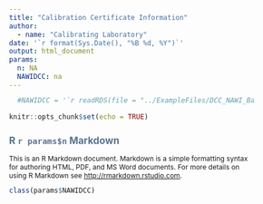 ```yaml
---
title: "Calibration Certificate Information"
author:
  - name: "Calibrating Laboratory"
date: '`r format(Sys.Date(), "%B %d, %Y")`'
output: html_document
params: 
  n: NA
  NAWIDCC: na
---
```

<style type="text/css">
body{ /* Normal  */ font-size: 12px; }
td {  /* Table  */  font-size: 8px;}
h1.title {font-size: 24px; color: #59748f;}
h1 { /* Header 1 */ font-size: 20px; color: #59748f;}
h2 { /* Header 2 */ font-size: 17px; color: #59748f;}
h3 { /* Header 3 */ font-size: 15px; font-family: "Times New Roman", Times, serif; color: #59748f;}
code.r{ /* Code block */ font-size: 12px;}
pre { /* Code block - determines code spacing between lines */ font-size: 14px;}
</style>

```r
  #NAWIDCC = '`r readRDS(file = "../ExampleFiles/DCC_NAWI_Balanza Mettler Toledo XPE 205_B743848411 _ AF-07090_2020-07-16.rds")`'

knitr::opts_chunk$set(echo = TRUE)
```

## R `r params$n` Markdown

This is an R Markdown document.  Markdown is a simple formatting syntax for authoring HTML, PDF, and MS Word documents. For more details on using R Markdown see <http://rmarkdown.rstudio.com>.

```r
class(params$NAWIDCC)
```